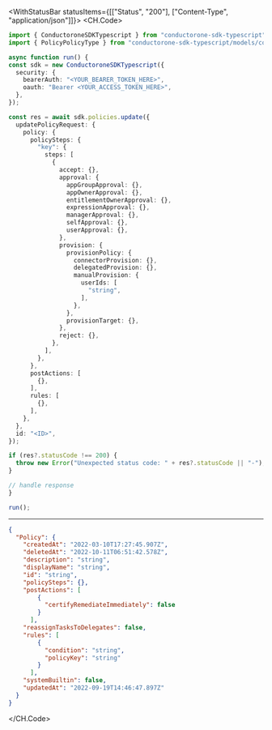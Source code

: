 

<WithStatusBar statusItems={[["Status", "200"], ["Content-Type", "application/json"]]}>
  <CH.Code>
  ```typescript Update.ts
  import { ConductoroneSDKTypescript } from "conductorone-sdk-typescript";
import { PolicyPolicyType } from "conductorone-sdk-typescript/models/components";

async function run() {
  const sdk = new ConductoroneSDKTypescript({
    security: {
      bearerAuth: "<YOUR_BEARER_TOKEN_HERE>",
      oauth: "Bearer <YOUR_ACCESS_TOKEN_HERE>",
    },
  });

  const res = await sdk.policies.update({
    updatePolicyRequest: {
      policy: {
        policySteps: {
          "key": {
            steps: [
              {
                accept: {},
                approval: {
                  appGroupApproval: {},
                  appOwnerApproval: {},
                  entitlementOwnerApproval: {},
                  expressionApproval: {},
                  managerApproval: {},
                  selfApproval: {},
                  userApproval: {},
                },
                provision: {
                  provisionPolicy: {
                    connectorProvision: {},
                    delegatedProvision: {},
                    manualProvision: {
                      userIds: [
                        "string",
                      ],
                    },
                  },
                  provisionTarget: {},
                },
                reject: {},
              },
            ],
          },
        },
        postActions: [
          {},
        ],
        rules: [
          {},
        ],
      },
    },
    id: "<ID>",
  });

  if (res?.statusCode !== 200) {
    throw new Error("Unexpected status code: " + res?.statusCode || "-");
  }
  
  // handle response
}

run();
  ```
  ---

  ```json Example Response
  {
    "Policy": {
      "createdAt": "2022-03-10T17:27:45.907Z",
      "deletedAt": "2022-10-11T06:51:42.578Z",
      "description": "string",
      "displayName": "string",
      "id": "string",
      "policySteps": {},
      "postActions": [
          {
            "certifyRemediateImmediately": false
          }
        ],
      "reassignTasksToDelegates": false,
      "rules": [
          {
            "condition": "string",
            "policyKey": "string"
          }
        ],
      "systemBuiltin": false,
      "updatedAt": "2022-09-19T14:46:47.897Z"
    }
  }
  ```
  </CH.Code>
</WithStatusBar>
